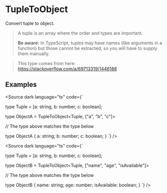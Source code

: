 
# TupleToObject

Convert tuple to object.

> A tuple is an array where the order and types are important.
>
> **Be aware:** In TypeScript, tuples may have names (like arguments in a function) but those cannot be extracted,
> so you will have to supply them manually.

> This type comes from here: https://stackoverflow.com/a/69713319/1446188

## Examples

<Source dark language="ts" code={`

type Tuple = [a: string, b: number, c: boolean];

type ObjectA = TupleToObject<Tuple, ["a", "b", "c"]>

// The type above matches the type below

type ObjectA {
    a: string;
    b: number;
    c: boolean;
}
`} />

<Source dark language="ts" code={`

type Tuple = [a: string, b: number, c: boolean];

type ObjectB = TupleToObject<Tuple, ["name", "age", "isAvailable"]>

// The type above matches the type below

type ObjectB {
    name: string;
    age: number;
    isAvailable: boolean;
}
`} />
